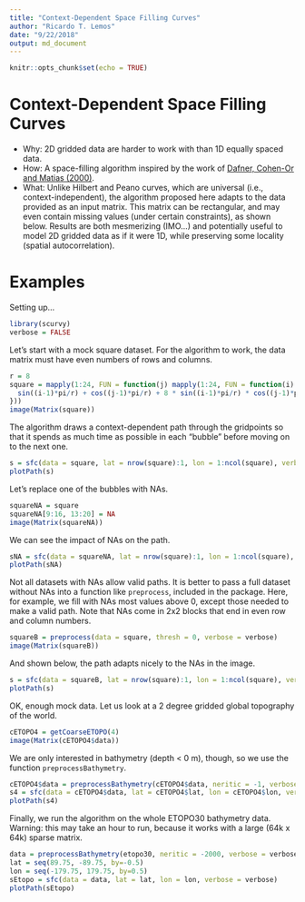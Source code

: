 ```yaml
---
title: "Context-Dependent Space Filling Curves"
author: "Ricardo T. Lemos"
date: "9/22/2018"
output: md_document
---
```

 
```r
knitr::opts_chunk$set(echo = TRUE)
```

# Context-Dependent Space Filling Curves

- Why: 2D gridded data are harder to work with than 1D equally spaced data.
- How: A space-filling algorithm inspired by the work of [Dafner, Cohen-Or and Matias (2000)](http://theory.stanford.edu/~matias/papers/eg2000.pdf).
- What: Unlike Hilbert and Peano curves, which are universal (i.e., context-independent),
the algorithm proposed here adapts to the data provided as an input matrix. This matrix
can be rectangular, and may even contain missing values (under certain constraints), as
shown below. Results are both mesmerizing (IMO...) and potentially useful to model 2D
gridded data as if it were 1D, while preserving some locality (spatial autocorrelation).

# Examples

Setting up...

```r
library(scurvy)
verbose = FALSE
```

Let's start with a mock square dataset. 
For the algorithm to work, the data matrix must have even numbers of rows and columns.

```r
r = 8
square = mapply(1:24, FUN = function(j) mapply(1:24, FUN = function(i) {
  sin((i-1)*pi/r) + cos((j-1)*pi/r) + 8 * sin((i-1)*pi/r) * cos((j-1)*pi/r)
}))
image(Matrix(square))
```

The algorithm draws a context-dependent path through the gridpoints so that it spends as much time as possible in each "bubble" before moving on to the next one.

```r
s = sfc(data = square, lat = nrow(square):1, lon = 1:ncol(square), verbose = verbose)
plotPath(s)
```

Let's replace one of the bubbles with NAs.

```r
squareNA = square
squareNA[9:16, 13:20] = NA
image(Matrix(squareNA))
```

We can see the impact of NAs on the path.

```r
sNA = sfc(data = squareNA, lat = nrow(square):1, lon = 1:ncol(square), verbose = verbose)
plotPath(sNA)
```

Not all datasets with NAs allow valid paths. It is better to pass a full dataset without NAs into
a function like `preprocess`, included in the package. 
Here, for example, we fill with NAs most values above 0, except those
needed to make a valid path. Note that NAs come in 2x2 blocks that end in even row and column numbers.

```r
squareB = preprocess(data = square, thresh = 0, verbose = verbose)
image(Matrix(squareB))
```

And shown below, the path adapts nicely to the NAs in the image.

```r
s = sfc(data = squareB, lat = nrow(square):1, lon = 1:ncol(square), verbose = verbose)
plotPath(s)
```

OK, enough mock data. Let us look at a 2 degree gridded global topography of the world. 

```r
cETOPO4 = getCoarseETOPO(4)
image(Matrix(cETOPO4$data))
```

We are only interested in bathymetry (depth < 0 m), though, so we use the function `preprocessBathymetry`.

```r
cETOPO4$data = preprocessBathymetry(cETOPO4$data, neritic = -1, verbose = verbose)
s4 = sfc(data = cETOPO4$data, lat = cETOPO4$lat, lon = cETOPO4$lon, verbose = verbose)
plotPath(s4)
```

Finally, we run the algorithm on the whole ETOPO30 bathymetry data. 
Warning: this may take an hour to run, because it works with a large (64k x 64k) sparse matrix.

```r
data = preprocessBathymetry(etopo30, neritic = -2000, verbose = verbose)
lat = seq(89.75, -89.75, by=-0.5)
lon = seq(-179.75, 179.75, by=0.5)
sEtopo = sfc(data = data, lat = lat, lon = lon, verbose = verbose)
plotPath(sEtopo)
```

